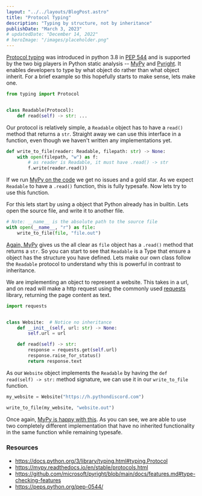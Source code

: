 ```yaml
---
layout: "../../layouts/BlogPost.astro"
title: "Protocol Typing"
description: "Typing by structure, not by inheritance"
publishDate: "March 3, 2023"
# updatedDate: "December 14, 2022"
# heroImage: "/images/placeholder.png"
---
```


[Protocol typing](https://docs.python.org/3/library/typing.html#typing.Protocol) was introduced in python 3.8 in
[PEP 544](https://peps.python.org/pep-0544/) and is supported by the two big players in Python static analysis --
[MyPy](https://docs.python.org/3/library/typing.html#typing.Protocol) and [
Pyright](https://github.com/microsoft/pyright/blob/main/docs/features.md#type-checking-features). It enables developers to
type by what object do rather than what object inherit. For a brief example so this hopefully starts to make sense, lets make one.

```python
from typing import Protocol


class Readable(Protocol):
    def read(self) -> str: ...
```

Our protocol is relatively simple, a `Readable` object has to have a `read()` method that returns a `str`. Straight away we can
use this interface in a function, even though we haven't written any implementations yet.

```python
def write_to_file(reader: Readable, filepath: str) -> None:
    with open(filepath, "w") as f:
        # as reader is Readable, it must have .read() -> str
        f.write(reader.read())
```

If we run [MyPy on the code](https://mypy-play.net/?mypy=latest&python=3.11&gist=495b48e01b44d5139b89b771fbb5477e) we get
no issues and a gold star. As we expect `Readable` to have a `.read()` function, this is fully typesafe. Now lets try to use
this function.

For this lets start by using a object that Python already has in builtin. Lets open the source file, and write it to another file.

```python
# Note: __name__ is the absolute path to the source file
with open(__name__, "r") as file:
    write_to_file(file, "file.out")
```

[Again, MyPy](https://mypy-play.net/?mypy=latest&python=3.11&gist=1f1d1fbad94dc88c782b58b16ff95c38) gives us the all clear as
`file` object has a `.read()` method that returns a `str`. So you can start to see that `Readable` is a Type that ensure a object
has the structure you have defined. Lets make our own class follow the `Readable` protocol to understand why this is powerful in
contrast to inheritance.

We are implementing an object to represent a website. This takes in a url, and on read will make a http request using the commonly
used [requests](https://requests.readthedocs.io/en/latest/) library, returning the page content as text.

```python
import requests


class Website:  # Notice no inheritance
    def __init__(self, url: str) -> None:
        self.url = url

    def read(self) -> str:
        response = requests.get(self.url)
        response.raise_for_status()
        return response.text
```

As our `Website` object implements the `Readable` by having the `def read(self) -> str:` method signature, we can use it in
our `write_to_file` function.

```python
my_website = Website("https://h.pythondiscord.com")

write_to_file(my_website, "website.out")
```

Once again, [MyPy is happy with this](https://gist.github.com/GDWR/2dd090fb24c8eb87d696f931e6d76c95). As you can see, we are able
to use two completely different implementation that have no inherited functionality in the same function while remaining typesafe.


### Resources
- https://docs.python.org/3/library/typing.html#typing.Protocol
- https://mypy.readthedocs.io/en/stable/protocols.html
- https://github.com/microsoft/pyright/blob/main/docs/features.md#type-checking-features
- https://peps.python.org/pep-0544/
